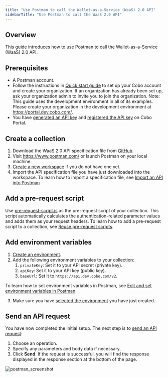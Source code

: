 ```yaml
---
title: "Use Postman to call the Wallet-as-a-Service (WaaS) 2.0 API"
sidebarTitle: "Use Postman to call the WaaS 2.0 API"
---
```


## **Overview**

This guide introduces how to use Postman to call the Wallet-as-a-Service (WaaS) 2.0 API.

## **Prerequisites**

- A Postman account.
- Follow the instructions in [Quick start guide](https://manuals.cobo.com/en/portal/quick-start-guide) to set up your Cobo account and create your organization. If an organization has already been set up, ask your organization admin to invite you to join the organization.
  Note: This guide uses the development environment in all of its examples. Please create your organization in the development environment at https://portal.dev.cobo.com/.
- You have [generated an API key](/v2/guides/overview/cobo-auth#generate-an-api-key) and [registered the API key](https://manuals.cobo.com/en/portal/developer-console/create-api-key) on Cobo Portal.

## Create a collection

1. Download the WaaS 2.0 API specification file from [GitHub](https://github.com/CoboGlobal/developer-site/blob/master/v2/cobo_waas2_openapi_spec/dev_openapi.yaml).
2. Visit https://www.postman.com/ or launch Postman on your local machine.
3. [Create a new workspace](https://learning.postman.com/docs/collaborating-in-postman/using-workspaces/creating-workspaces/#create-a-new-workspace) if you do not have one yet.
4. Import the API specification file you have just downloaded into the workspace. To learn how to import a specification file, see [Import an API into Postman](https://learning.postman.com/docs/designing-and-developing-your-api/importing-an-api/)

## Add a pre-request script

Use [pre-request-script.js](https://github.com/CoboGlobal/developer-site/blob/master/v2/tools/pre-request-script.js) as the pre-request script of your collection. This script automatically calculates the authentication-related parameter values and adds them as your request headers. To learn how to add a pre-request script to a collection, see [Reuse pre-request scripts](https://learning.postman.com/docs/tests-and-scripts/write-scripts/pre-request-scripts/#reuse-pre-request-scripts).

## Add environment variables

1. [Create an environment](https://learning.postman.com/docs/sending-requests/variables/managing-environments/#create-an-environment). 
2. Add the following environment variables to your collection:
   1. `privateKey`: Set it to your API secret (private key). 
   2. `apiKey`: Set it to your API key (public key).
   3. `baseUrl`: Set it to `https://api.dev.cobo.com/v2`.
   
To learn how to set environment variables in Postman, see [Edit and set environment variables in Postman](https://learning.postman.com/docs/sending-requests/variables/environment-variables/).

3. Make sure you have [selected the environment](https://learning.postman.com/docs/sending-requests/variables/managing-environments/#switch-between-environments) you have just created.

## Send an API request

You have now completed the initial setup. The next step is to [send an API request](https://learning.postman.com/docs/sending-requests/create-requests/request-basics/#send-a-request):

1. Choose an operation.
2. Specify any parameters and body data if necessary,
3. Click **Send**. If the request is successful, you will find the response displayed in the response section at the bottom of the page.

<img src="/v2/images/guides/postman.png" className="screenshot_full_screen" alt="postman_screenshot"></img>